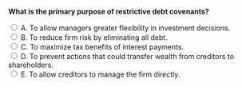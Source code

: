 ::: {.question-block}

<form onsubmit="event.preventDefault(); checkAnswer('module9_mcq_q32')" data-correct-answer="D">
<strong style="display: block;">What is the primary purpose of restrictive debt covenants?</strong>

<label><input type="radio" name="module9_mcq_q32" value="A"> A. To allow managers greater flexibility in investment decisions.</label><br>
<label><input type="radio" name="module9_mcq_q32" value="B"> B. To reduce firm risk by eliminating all debt.</label><br>
<label><input type="radio" name="module9_mcq_q32" value="C"> C. To maximize tax benefits of interest payments.</label><br>
<label><input type="radio" name="module9_mcq_q32" value="D"> D. To prevent actions that could transfer wealth from creditors to shareholders.</label><br>
<label><input type="radio" name="module9_mcq_q32" value="E"> E. To allow creditors to manage the firm directly.</label><br>
</form>

<div id="feedback-module9_mcq_q32" class="feedback" data-status="" style="display:none;">
✅ D is correct. Debt covenants protect creditors by restricting risky activities that might harm their interests.
</div>

:::
